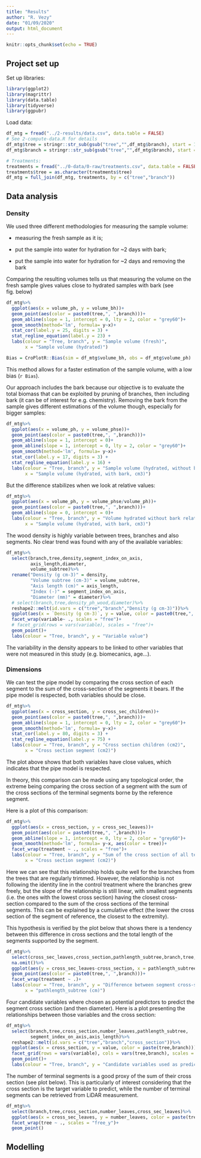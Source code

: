 ```yaml
---
title: "Results"
author: "R. Vezy"
date: "01/09/2020"
output: html_document
---
```


```r
knitr::opts_chunk$set(echo = TRUE)
```

## Project set up

Set up libraries:

```r
library(ggplot2)
library(magrittr)
library(data.table)
library(tidyverse)
library(ggpubr)
```

Load data:

```r
df_mtg = fread("../2-results/data.csv", data.table = FALSE)
# See 2-compute-data.R for details
df_mtg$tree = stringr::str_sub(gsub("tree","",df_mtg$branch), start = 1, end = 1)
df_mtg$branch = stringr::str_sub(gsub("tree","",df_mtg$branch), start = 2)

# Treatments:
treatments = fread("../0-data/0-raw/treatments.csv", data.table = FALSE)
treatments$tree = as.character(treatments$tree)
df_mtg = full_join(df_mtg, treatments, by = c("tree","branch"))
```

## Data analysis

### Density

We used three different methodologies for measuring the sample volume:

- measuring the fresh sample as it is;

- put the sample into water for hydration for ~2 days with bark;

- put the sample into water for hydration for ~2 days and removing the bark

Comparing the resulting volumes tells us that measuring the volume on the fresh sample gives values close to hydrated samples with bark (see fig. below)

```r
df_mtg%>%
  ggplot(aes(x = volume_ph, y = volume_bh))+
  geom_point(aes(color = paste0(tree,", ",branch)))+
  geom_abline(slope = 1, intercept = 0, lty = 2, color = "grey60")+
  geom_smooth(method='lm', formula= y~x)+
  stat_cor(label.y = 25, digits = 3) +
  stat_regline_equation(label.y = 23) +
  labs(colour = "Tree, branch", y = "Sample volume (fresh)",
       x = "Sample volume (hydrated)")
```

```r
Bias = CroPlotR::Bias(sim = df_mtg$volume_bh, obs = df_mtg$volume_ph)
```

This method allows for a faster estimation of the sample volume, with a low bias (`r Bias`).

Our approach includes the bark because our objective is to evaluate the total biomass that can be exploited by pruning of branches, then including bark (it can be of interest for e.g. chemistry). 
Removing the bark from the sample gives different estimations of the volume though, especially for bigger samples: 

```r
df_mtg%>%
  ggplot(aes(x = volume_ph, y = volume_phse))+
  geom_point(aes(color = paste0(tree,", ",branch)))+
  geom_abline(slope = 1, intercept = 0)+
  geom_abline(slope = 1, intercept = 0, lty = 2, color = "grey60")+
  geom_smooth(method='lm', formula= y~x)+
  stat_cor(label.y = 17, digits = 3) +
  stat_regline_equation(label.y = 16) +
  labs(colour = "Tree, branch", y = "Sample volume (hydrated, without bark, cm3)",
       x = "Sample volume (hydrated, with bark, cm3)")
```

But the difference stabilizes when we look at relative values:

```r
df_mtg%>%
  ggplot(aes(x = volume_ph, y = volume_phse/volume_ph))+
  geom_point(aes(color = paste0(tree,", ",branch)))+
  geom_abline(slope = 0, intercept = 0)+
  labs(colour = "Tree, branch", y = "Volume hydrated without bark relative to volume with bark",
       x = "Sample volume (hydrated, with bark, cm3)")
```


The wood density is highly variable between trees, branches and also segments. No clear trend was found with any of the available variables: 

```r
df_mtg%>%
  select(branch,tree,density,segment_index_on_axis,
         axis_length,diameter,
         volume_subtree)%>%
  rename("Density (g cm-3)" = density,
         "Volume subtree (cm-3)" = volume_subtree,
         "Axis length (cm)" = axis_length,
         "Index (-)" = segment_index_on_axis,
         "Diameter (mm)" = diameter)%>%
  # select(branch,tree,density_ph_wood,diameter)%>%
  reshape2::melt(id.vars = c("tree","branch","Density (g cm-3)"))%>%
  ggplot(aes(x = `Density (g cm-3)`, y = value, color = paste0(tree,", ",branch)))+
  facet_wrap(variable~ ., scales = "free")+
  # facet_grid(rows = vars(variable), scales = "free")+
  geom_point()+
  labs(colour = "Tree, branch", y = "Variable value")
```

The variability in the density appears to be linked to other variables that were not measured in this study (e.g. biomecanics, age...).

### Dimensions

We can test the pipe model by comparing the cross section of each segment to the sum of the cross-section of the segments it bears. If the pipe model is respected, both variables should be close.

```r
df_mtg%>%
  ggplot(aes(x = cross_section, y = cross_sec_children))+
  geom_point(aes(color = paste0(tree,", ",branch)))+
  geom_abline(slope = 1, intercept = 0, lty = 2, color = "grey60")+
  geom_smooth(method='lm', formula= y~x)+
  stat_cor(label.y = 80, digits = 3) +
  stat_regline_equation(label.y = 75) +
  labs(colour = "Tree, branch", y = "Cross section children (cm2)",
       x = "Cross section segment (cm2)")
```
The plot above shows that both variables have close values, which indicates that the pipe model is respected. 

In theory, this comparison can be made using any topological order, the extreme being comparing the cross section of a segment with the sum of the cross sections of the terminal segments borne by the reference segment.   

Here is a plot of this comparison: 

```r
df_mtg%>%
  ggplot(aes(x = cross_section, y = cross_sec_leaves))+
  geom_point(aes(color = paste0(tree,", ",branch)))+
  geom_abline(slope = 1, intercept = 0, lty = 2, color = "grey60")+
  geom_smooth(method='lm', formula= y~x, aes(color = tree))+
  facet_wrap(treatment ~ ., scales = "free")+
  labs(colour = "Tree, branch", y = "Sum of the cross section of all terminal segments (cm2)",
       x = "Cross section segment (cm2)")
```

Here we can see that this relationship holds quite well for the branches from the trees that are regularly trimmed. However, the relationship is not following the identity line in the control treatment where the branches grew freely, but the slope of the relationship is still linear, with smallest segments (i.e. the ones with the lowest cross section) having the closest cross-section compared to the sum of the cross sections of the terminal segments. This can be explained by a cumulative effect (the lower the cross section of the segment of reference, the closest to the extremity).

This hypothesis is verified by the plot below that shows there is a tendency between this difference in cross sections and the total length of the segments supported by the segment.

```r
df_mtg%>%
  select(cross_sec_leaves,cross_section,pathlength_subtree,branch,tree,treatment)%>%
  na.omit()%>%
  ggplot(aes(y = cross_sec_leaves-cross_section, x = pathlength_subtree))+
  geom_point(aes(color = paste0(tree,", ",branch)))+
  facet_wrap(treatment ~ .)+
  labs(colour = "Tree, branch", y = "Difference between segment cross-section and sum of the cross sections of terminal segments (cm2)",
       x = "pathlength_subtree (cm)")
```

Four candidate variables where chosen as potential predictors to predict the segment cross section (and then diameter). Here is a plot presenting the relationships between those variables and the cross section:

```r
df_mtg%>%
  select(branch,tree,cross_section,number_leaves,pathlength_subtree,
         segment_index_on_axis,axis_length)%>%
  reshape2::melt(id.vars = c("tree","branch","cross_section"))%>%
  ggplot(aes(x = cross_section, y = value, color = paste(tree,branch)))+
  facet_grid(rows = vars(variable), cols = vars(tree,branch), scales = "free_y")+
  geom_point()+
  labs(colour = "Tree, branch", y = "Candidate variables used as predictors", x = "Cross section of the segment (cm)")
```


The number of terminal segments is a good proxy of the sum of their cross section (see plot below). This is particularly of interest considering that the cross section is the target variable to predict, while the number of terminal segments can be retrieved from LiDAR measurement.

```r
df_mtg%>%
  select(branch,tree,cross_section,number_leaves,cross_sec_leaves)%>%
  ggplot(aes(x = cross_sec_leaves, y = number_leaves, color = paste(tree,branch)))+
  facet_wrap(tree ~ ., scales = "free_y")+
  geom_point()
```


## Modelling


